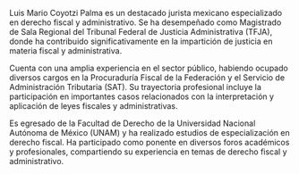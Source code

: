 Luis Mario Coyotzi Palma es un destacado jurista mexicano especializado en derecho fiscal y administrativo. Se ha desempeñado como Magistrado de Sala Regional del Tribunal Federal de Justicia Administrativa (TFJA), donde ha contribuido significativamente en la impartición de justicia en materia fiscal y administrativa.

Cuenta con una amplia experiencia en el sector público, habiendo ocupado diversos cargos en la Procuraduría Fiscal de la Federación y el Servicio de Administración Tributaria (SAT). Su trayectoria profesional incluye la participación en importantes casos relacionados con la interpretación y aplicación de leyes fiscales y administrativas.

Es egresado de la Facultad de Derecho de la Universidad Nacional Autónoma de México (UNAM) y ha realizado estudios de especialización en derecho fiscal. Ha participado como ponente en diversos foros académicos y profesionales, compartiendo su experiencia en temas de derecho fiscal y administrativo.
